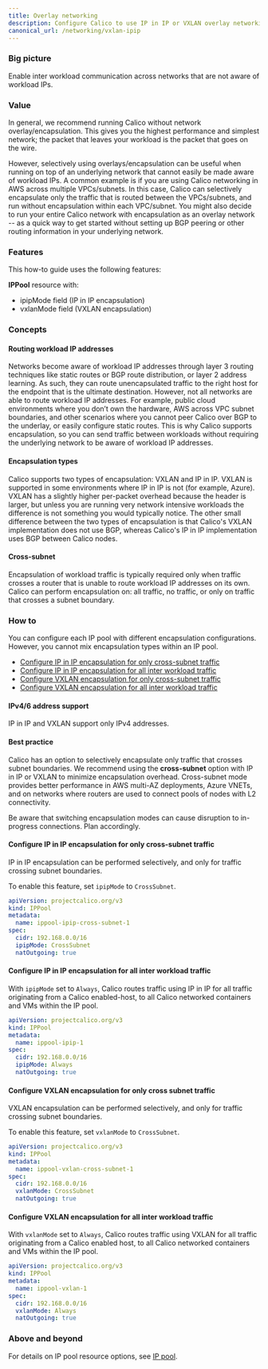 ```yaml
---
title: Overlay networking
description: Configure Calico to use IP in IP or VXLAN overlay networking so the underlying network doesn’t need to understand pod addresses.
canonical_url: /networking/vxlan-ipip
---
```


### Big picture

Enable inter workload communication across networks that are not aware of workload IPs.

### Value

In general, we recommend running Calico without network overlay/encapsulation. This gives you the highest performance and simplest network; the packet that leaves your workload is the packet that goes on the wire.

However, selectively using overlays/encapsulation can be useful when running on top of an underlying network that cannot easily be made aware of workload IPs. A common example is if you are using Calico networking in AWS across multiple VPCs/subnets.  In this case, Calico can selectively encapsulate only the traffic that is routed between the VPCs/subnets, and run without encapsulation within each VPC/subnet. You might also decide to run your entire Calico network with encapsulation as an overlay network -- as a quick way to get started without setting up BGP peering or other routing information in your underlying network.

### Features

This how-to guide uses the following features:

**IPPool** resource with:
- ipipMode field (IP in IP encapsulation)
- vxlanMode field (VXLAN encapsulation)

### Concepts

#### Routing workload IP addresses

Networks become aware of workload IP addresses through layer 3 routing techniques like static routes or BGP route distribution, or layer 2 address learning. As such, they can route unencapsulated traffic to the right host for the endpoint that is the ultimate destination. However, not all networks are able to route workload IP addresses. For example, public cloud environments where you don’t own the hardware, AWS across VPC subnet boundaries, and other scenarios where you cannot peer Calico over BGP to the underlay, or easily configure static routes. This is why Calico supports encapsulation, so you can send traffic between workloads without requiring the underlying network to be aware of workload IP addresses.

#### Encapsulation types

Calico supports two types of encapsulation: VXLAN and IP in IP.  VXLAN is supported in some environments where IP in IP is not (for example, Azure). VXLAN has a slightly higher per-packet overhead because the header is larger, but unless you are running very network intensive workloads the difference is not something you would typically notice. The other small difference between the two types of encapsulation is that Calico's VXLAN implementation does not use BGP, whereas Calico's IP in IP implementation uses BGP between Calico nodes.

#### Cross-subnet

Encapsulation of workload traffic is typically required only when traffic crosses a router that is unable to route workload IP addresses on its own. Calico can perform encapsulation on: all traffic, no traffic, or only on traffic that crosses a subnet boundary.

### How to

You can configure each IP pool with different encapsulation configurations. However, you cannot mix encapsulation types within an IP pool.

- [Configure IP in IP encapsulation for only cross-subnet traffic](#configure-ip-in-ip-encapsulation-for-only-cross-subnet-traffic)
- [Configure IP in IP encapsulation for all inter workload traffic](#configure-ip-in-ip-encapsulation-for-all-inter-workload-traffic)
- [Configure VXLAN encapsulation for only cross-subnet traffic](#configure-vxlan-encapsulation-for-only-cross-subnet-traffic)
- [Configure VXLAN encapsulation for all inter workload traffic](#configure-vxlan-encapsulation-for-all-inter-workload-traffic)

#### IPv4/6 address support

IP in IP and VXLAN support only IPv4 addresses.

#### Best practice

Calico has an option to selectively encapsulate only traffic that crosses subnet boundaries.  We recommend using the **cross-subnet** option with IP in IP or VXLAN to minimize encapsulation overhead. Cross-subnet mode provides better performance in AWS multi-AZ deployments, Azure VNETs, and on networks where routers are used to connect pools of nodes with L2 connectivity.

Be aware that switching encapsulation modes can cause disruption to in-progress connections. Plan accordingly.

#### Configure IP in IP encapsulation for only cross-subnet traffic

IP in IP encapsulation can be performed selectively, and only for traffic crossing subnet boundaries.

To enable this feature, set `ipipMode` to `CrossSubnet`.

```yaml
apiVersion: projectcalico.org/v3
kind: IPPool
metadata:
  name: ippool-ipip-cross-subnet-1
spec:
  cidr: 192.168.0.0/16
  ipipMode: CrossSubnet
  natOutgoing: true
```

#### Configure IP in IP encapsulation for all inter workload traffic

With `ipipMode` set to `Always`, Calico routes traffic using IP in IP for all traffic originating from a Calico enabled-host, to all Calico networked containers and VMs within the IP pool.

```yaml
apiVersion: projectcalico.org/v3
kind: IPPool
metadata:
  name: ippool-ipip-1
spec:
  cidr: 192.168.0.0/16
  ipipMode: Always
  natOutgoing: true
```

#### Configure VXLAN encapsulation for only cross subnet traffic

VXLAN encapsulation can be performed selectively, and only for traffic crossing subnet boundaries.

To enable this feature, set `vxlanMode` to `CrossSubnet`.

```yaml
apiVersion: projectcalico.org/v3
kind: IPPool
metadata:
  name: ippool-vxlan-cross-subnet-1
spec:
  cidr: 192.168.0.0/16
  vxlanMode: CrossSubnet
  natOutgoing: true
```

#### Configure VXLAN encapsulation for all inter workload traffic

With `vxlanMode` set to `Always`, Calico routes traffic using VXLAN for all traffic originating from a Calico enabled host, to all Calico networked containers and VMs within the IP pool.

```yaml
apiVersion: projectcalico.org/v3
kind: IPPool
metadata:
  name: ippool-vxlan-1
spec:
  cidr: 192.168.0.0/16
  vxlanMode: Always
  natOutgoing: true
```

### Above and beyond

For details on IP pool resource options, see [IP pool]({{site.baseurl}}/reference/resources/ippool).
